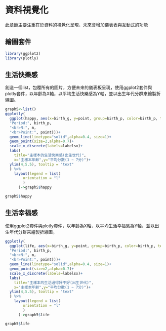 #  資料視覺化{#wind}

此章節主要注重在於資料的視覺化呈現，未來會增加儀表表與互動式的功能


## 繪圖套件

```r
library(ggplot2)
library(plotly)
```

## 生活快樂感

創造一個list，包覆所有的圖片，方便未來的儀表板呈現，使用ggplot2套件與plotly套件，以年齡為X軸，以平均生活快樂感為Y軸，並以出生年代分群來繪製折線圖。
```r
graph5<-list()
ggplotly(
  ggplot(happy, aes(x=birth_g, y=point, group=birth_p, color=birth_p, text = paste(
  "Period:", birth_p,
  "<br>N:", n, 
  "<br>Point:", point)))+
  geom_line(linetype="solid",alpha=0.4, size=1)+
  geom_point(size=2,alpha=0.7)+
  scale_x_discrete(labels=labelsx)+
  labs(
    title="主樣本的生活快樂感(出生世代)",
    x="主樣本年齡",y="平均分數(1 ~ 7分)")+
  ylim(4,5.5), tooltip = "text"
  ) %>%
    layout(legend = list(
        orientation = "l"
        )
      )->graph5$happy

graph5$happy
```


## 生活幸福感

使用ggplot2套件與plotly套件，以年齡為X軸，以平均生活幸福感為Y軸，並以出生年代分群來繪製折線圖。
```r
ggplotly(
  ggplot(life, aes(x=birth_g, y=point, group=birth_p, color=birth_p, text = paste(
  "Period:", birth_p,
  "<br>N:", n, 
  "<br>Point:", point)))+
  geom_line(linetype="solid",alpha=0.4, size=1)+
  geom_point(size=2,alpha=0.7)+
  scale_x_discrete(labels=labelsx)+
  labs(
    title="主樣本的生活過得好不好(出生世代)",
    x="主樣本年齡",y="平均分數(1 ~ 7分)")+
  ylim(4,5.5), tooltip = "text"
  ) %>%
    layout(legend = list(
        orientation = "l"
        )
      )->graph5$life

graph5$life
```
